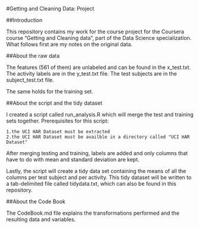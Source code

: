 #Getting and Cleaning Data: Project

##Introduction

This repository contains my work for the course project for the Coursera course "Getting and Cleaning data", part of the Data Science specialization. What follows first are my notes on the original data.

##About the raw data

The features (561 of them) are unlabeled and can be found in the x_test.txt. The activity labels are in the y_test.txt file. The test subjects are in the subject_test.txt file.

The same holds for the training set.

##About the script and the tidy dataset

I created a script called run_analysis.R which will merge the test and training sets together. Prerequisites for this script:

    1.the UCI HAR Dataset must be extracted
    2.the UCI HAR Dataset must be availble in a directory called "UCI HAR Dataset"

After merging testing and training, labels are added and only columns that have to do with mean and standard deviation are kept.

Lastly, the script will create a tidy data set containing the means of all the columns per test subject and per activity. This tidy dataset will be written to a tab-delimited file called tidydata.txt, which can also be found in this repository.

##About the Code Book

The CodeBook.md file explains the transformations performed and the resulting data and variables.